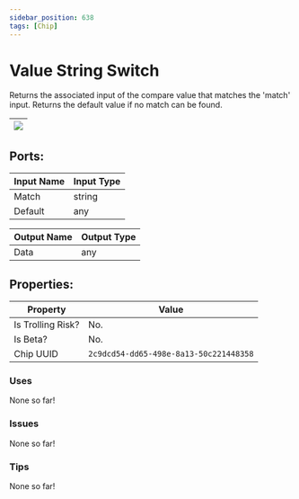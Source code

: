 ```yaml
---
sidebar_position: 638
tags: [Chip]
---
```


# Value String Switch


Returns the associated input of the compare value that matches the 'match' input. Returns the default value if no match can be found.

| ![](https://images-ext-2.discordapp.net/external/MPmIaQzlEPmgGWlgi-WxBBXt0Bjv_zWPkg1y1f_sy3s/https/www.recroomcircuits.com/image/circuit/absolute-value?width=206&height=108) |
|-----|

## Ports:

| Input Name | Input Type |
|-----------|-----------|
| Match | string |
| Default | any |

| Output Name | Output Type |
|-----------|-----------|
| Data | any |

## Properties:

| Property  | Value |
|-------------------|-----------|
| Is Trolling Risk? | No. |
| Is Beta? | No. |
| Chip UUID | `2c9dcd54-dd65-498e-8a13-50c221448358` |

### Uses
None so far!

### Issues
None so far!

### Tips
None so far!
